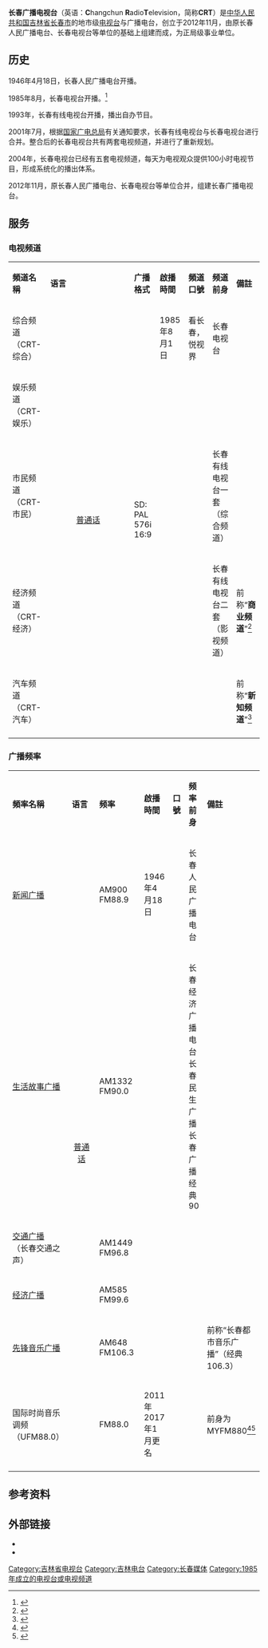 {{moreref|time=2021-03-11T16:27:01+00:00}}
{{Infobox_Company |
| company_name   = 长春广播电视台|
| company_name_en = Changchun Radio Television |
| company_logo =
| company_type   = [[事业单位|事业单位]] |
| foundation     = 2012年11月 |
| location       = {{flagicon|PRC}} [[吉林省|吉林省]][[长春市|长春市]][[朝阳区_(长春市)|朝阳区]]百草路149号|
| industry       = 媒体 |
| products       = 电视节目、广播节目 |
| revenue        = |
| company_slogan = |
| subsid         = |
| homepage       = 
}}
'''长春广播电视台'''（英语：'''C'''hangchun '''R'''adio''' T'''elevision，简称'''CRT'''）是[[中华人民共和国|中华人民共和国]][[吉林省|吉林省]][[长春市|长春市]]的地市级[[电视台|电视台]]与广播电台，创立于2012年11月，由原长春人民广播电台、长春电视台等单位的基础上组建而成，为正局级事业单位。

== 历史 ==
1946年4月18日，长春人民广播电台开播。

1985年8月，长春电视台开播。<ref>{{Cite web |url = http://www.admaimai.com/tv/tvDetail1_400.htm |title = 长春电视台简介 |publisher = 广告买卖网 |accessdate = 2014-12-04 |archive-url = https://web.archive.org/web/20161220134058/http://www.admaimai.com/tv/tvDetail1_400.htm |archive-date = 2016-12-20 |dead-url = yes }}</ref>

1993年，长春有线电视台开播，播出自办节目。

2001年7月，根据[[国家广播电影电视总局|国家广电总局]]有关通知要求，长春有线电视台与长春电视台进行合并。整合后的长春电视台共有两套电视频道，并进行了重新规划。

2004年，长春电视台已经有五套电视频道，每天为电视观众提供100小时电视节目，形成系统化的播出体系。

2012年11月，原长春人民广播电台、长春电视台等单位合并，组建长春广播电视台。

==服务==
===电视频道===
{| class="wikitable" style="width:100%; font-size:small"
|- style="background:dodgerblue; color:white" align="center"
| width="16%" |'''頻道名稱'''||width="8%" |'''语言'''||width="10%" |'''广播格式'''||width="17%" |'''啟播時間'''||width="13%" |'''頻道口號'''||width="16%" |'''频道前身'''|| colspan="2" width="20%" |'''備註'''
|- 
!综合频道（CRT-综合）
| rowspan="5" align="center" |[[普通话|普通话]]
| rowspan="5" |SD: PAL 576i 16:9
|1985年8月1日
|看长春，悦视界
|长春电视台
|
|-
!娱乐频道（CRT-娱乐）
|
|
|
|
|-
!市民频道<br />（CRT-市民）
| 
|
|长春有线电视台一套（综合频道）
|
|- 
!经济频道<br />（CRT-经济）
| 
|
|长春有线电视台二套（影视频道）
|前称“'''商业频道'''”<ref>{{Cite web|title=长春商业频道在线直播观看|url=http://p.sogou.com/su/pV3OM|publisher=搜视网|language=zh-cn}}</ref>
|- 
!汽车频道（CRT-汽车）
|
| 
|
|前称“'''新知频道'''”<ref>{{Cite web|title=长春新知频道在线直播观看|url=http://p.sogou.com/su/Uf30d|publisher=搜视网|language=zh-cn}}</ref>
|- 
|}

===广播频率===
{| class="wikitable" style="width:100%; font-size:small"
|- style="background:dodgerblue; color:white" align="center"
| width="13%" |'''頻率名稱'''||width="6%" |'''语言'''||width="8%"|'''频率'''|| width="15%" |'''啟播時間'''||width="12%" |'''口號'''||width="12%" |'''频率前身'''||'''備註'''
|-
![[长春新闻广播|新闻广播]]
| rowspan="6" align="center" |[[普通话|普通话]]
|AM900<br />FM88.9
|1946年4月18日
|
|长春人民广播电台
|
|-
![[长春广播经典90|生活故事广播]]
|AM1332<br />FM90.0
|
|
|长春经济广播电台<br />长春民生广播<br />长春广播经典90
|
|-
![[长春交通广播|交通广播]]<br />（长春交通之声）
|AM1449<br />FM96.8
|
|
|
|
|- 
![[长春经济广播|经济广播]]
|AM585<br />FM99.6
|
|
|
|
|- 
![[长春都市音乐广播|先锋音乐广播]]<br />
|AM648<br />FM106.3
|
|
|
|前称“长春都市音乐广播”（经典106.3）
|- 
!国际时尚音乐调频<br />（UFM88.0）
|FM88.0
|2011年<br />2017年1月更名
|
|
|前身为MYFM880<ref>{{Cite web|title=长春广播电台MYFM88.0节目今日宣布停播|url=http://jl.sina.com.cn/news/m/2016-12-28/detail-ifxzczff3311494.shtml|accessdate=2021-03-11|date=2016-12-28|work=|publisher=新浪吉林|language=zh-cn|archive-date=2021-10-22|archive-url=https://web.archive.org/web/20211022223432/http://jl.sina.com.cn/news/m/2016-12-28/detail-ifxzczff3311494.shtml|dead-url=no}}</ref><ref>{{Cite web|title=搞事情！表错情！ 长春上空没了MYFM，但还有88.0|url=http://blog.sina.com.cn/s/blog_4aa618c60102x238.html|accessdate=2021-03-11|author=DJ晨洋|work=|publisher=新浪博客|language=zh-cn|archive-date=2021-10-22|archive-url=https://web.archive.org/web/20211022221048/http://blog.sina.com.cn/s/blog_4aa618c60102x238.html|dead-url=no}}</ref>
|- 
|}

==参考资料==
{{reflist}}
==外部链接==
* {{Sinaweibo|5038114662|长春广播电视台}}
* {{Sinaweibo|2252846093|长春新闻}}
{{中华人民共和国广播电视网络}}
[[Category:吉林省电视台|Category:吉林省电视台]]
[[Category:吉林电台|Category:吉林电台]]
[[Category:长春媒体|Category:长春媒体]]
[[Category:1985年成立的电视台或电视频道|Category:1985年成立的电视台或电视频道]]